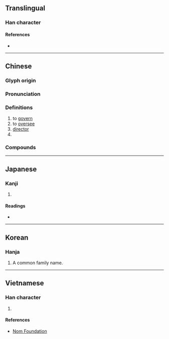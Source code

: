 {{character info/new}}
==Translingual==

===Han character===
{{Han char|rn=44|rad=尸|as=01|sn=4|four=17507|canj=SK,XSK|ids=⿻⺕丿}}

====References====
* {{Han ref|kx=0299.270|dkj=07631|dj=0595.090|hdz=20964.010|uh=5C39|ud=23609|bh=A4A8|bd=42152}}

----

==Chinese==
{{zh-forms}}

===Glyph origin===
{{Han etym}}

===Pronunciation===
{{zh-pron
|m=yǐn
|c=wan5
|h=pfs=
|md=
|mn=qz,tw,xm:ún/zz:ín
|w=
|mc=y
|oc=y
|cat=v,n,pn
}}

===Definitions===
{{zh-hanzi}}

# to [[govern]]
# to [[oversee]]
# [[director]]
# {{surname|lang=zh}}

===Compounds===
{{zh-der|尹文子|尹邢避面|京兆尹|府尹|京尹|師尹|令尹|奄尹|尹霍夫池|版尹|縣尹|關尹|詹尹|箴尹}}

----

==Japanese==

===Kanji===
{{ja-kanji|grade=|rs=尸01}}

# {{defn|lang=ja|sort=尸01}}

====Readings====
* {{ja-readings|on=[[いん]] (in)|kun=[[おさ]] (osa), [[ただす]] (tadasu)}}

----

==Korean==

===Hanja===
{{ko-hanja|hangeul=윤|eumhun=[[성]] 윤|rv=yun|mr=yun|y=yun}}

# A common family name.

----

==Vietnamese==

===Han character===
{{vi-readings|rs=尸01|hanviet=[[doãn]], [[duẫn]]}}

# {{defn|lang=vi|sort=尸01}}

====References====
* [http://nomfoundation.org/common/nom_details.php?codepoint=5c39&img=1 Nom Foundation]

{{cln|vi|Han tu}}